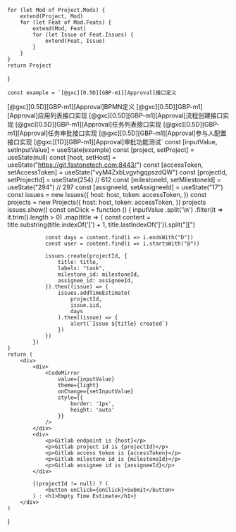 


    for (let Mod of Project.Mods) {
        extend(Project, Mod)
        for (let Feat of Mod.Feats) {
            extend(Mod, Feat)
            for (let Issue of Feat.Issues) {
                extend(Feat, Issue)
            }
        }
    }
    return Project
}

    const example = `[@gxc][0.5D][GBP-m1][Approval]接口定义
[@gxc][0.5D][GBP-m1][Approval]BPMN定义
[@gxc][0.5D][GBP-m1][Approval]应用列表接口实现
[@gxc][0.5D][GBP-m1][Approval]流程创建接口实现
[@gxc][0.5D][GBP-m1][Approval]任务列表接口实现
[@gxc][0.5D][GBP-m1][Approval]任务审批接口实现
[@gxc][0.5D][GBP-m1][Approval]参与人配置接口实现
[@gxc][1D][GBP-m1][Approval]审批功能测试`
    const [inputValue, setInputValue] = useState(example)
    const [project, setProject] = useState(null)
    const [host, setHost] = useState("https://git.fastonetech.com:8443/")
    const [accessToken, setAccessToken] = useState("vyM4ZxbLvgvhgqpszdQW")
    const [projectId, setProjectId] = useState(254) // 612
    const [milestoneId, setMilestoneId] = useState("294") // 297
    const [assigneeId, setAssigneeId] = useState("17")
    const issues = new Issues({
        host: host,
        token: accessToken,
    })
    const projects = new Projects({
        host: host,
        token: accessToken,
    })
    projects
    issues.show()
    const onClick = function () {
        inputValue
            .split('\n')
            .filter(it => it.trim().length > 0)
            .map(title => {
                const content = title.substring(title.indexOf('[') + 1, title.lastIndexOf(']')).split("][")

                const days = content.find(i => i.endsWith("D"))
                const user = content.find(i => i.startsWith("@"))

                issues.create(projectId, {
                    title: title,
                    labels: "task",
                    milestone_id: milestoneId,
                    assignee_id: assigneeId,
                }).then((issue) => {
                    issues.addTimeEstimate(
                        projectId,
                        issue.iid,
                        days
                    ).then((issue) => {
                        alert(`Issue ${title} created`)
                    })
                })
            })
    }
    return (
        <div>
            <div>
                <CodeMirror
                    value={inputValue}
                    theme={light}
                    onChange={setInputValue}
                    style={{
                        border: '1px',
                        height: 'auto'
                    }}
                />
            </div>
            <div>
                <p>Gitlab endpoint is {host}</p>
                <p>Gitlab project id is {projectId}</p>
                <p>Gitlab access token is {accessToken}</p>
                <p>Gitlab milestone id is {milestoneId}</p>
                <p>Gitlab assignee id is {assigneeId}</p>
            </div>

            {(projectId != null) ? (
                <button onClick={onClick}>Submit</button>
            ) : <h1>Empty Time Estimate</h1>}
        </div>
    )
}

<App></App>